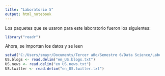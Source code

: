 ---
title: "Laboratorio 5"
output: html_notebook
---

\textbf{Análisis de datos}



Los paquetes que se usaron para este laboratorio fueron los siguientes:
```{r}
library("readr")
```

Ahora, se importan los datos y se leen
```{r}
setwd("C:/Users/smayr/Documents/Tercer año/Semestre 6/Data Science/Laboratorio 5")
US.blogs <- read.delim("en_US.blogs.txt")
US.news <- read.delim("en_US.news.txt")
US.twitter <- read.delim("en_US.twitter.txt")
```



